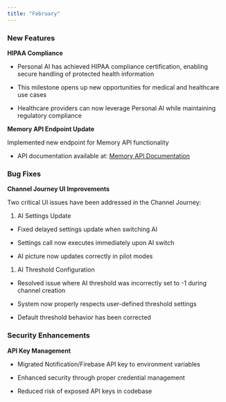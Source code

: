 ```yaml
---
title: "February"
---
```


### **New Features**

**HIPAA Compliance**

* Personal AI has achieved HIPAA compliance certification, enabling secure handling of protected health information

* This milestone opens up new opportunities for medical and healthcare use cases

* Healthcare providers can now leverage Personal AI while maintaining regulatory compliance

**Memory API Endpoint Update**

Implemented new endpoint for Memory API functionality

* API documentation available at: [Memory API Documentation](https://postman.personal.ai/#4f4deb74-5847-4c3c-a44d-80c47e76c7cc)

### **Bug Fixes**

**Channel Journey UI Improvements**

Two critical UI issues have been addressed in the Channel Journey:

1. AI Settings Update

* Fixed delayed settings update when switching AI

* Settings call now executes immediately upon AI switch

* AI picture now updates correctly in pilot modes

1. AI Threshold Configuration

* Resolved issue where AI threshold was incorrectly set to -1 during channel creation

* System now properly respects user-defined threshold settings

* Default threshold behavior has been corrected

### **Security Enhancements**

**API Key Management**

* Migrated Notification/Firebase API key to environment variables

* Enhanced security through proper credential management

* Reduced risk of exposed API keys in codebase